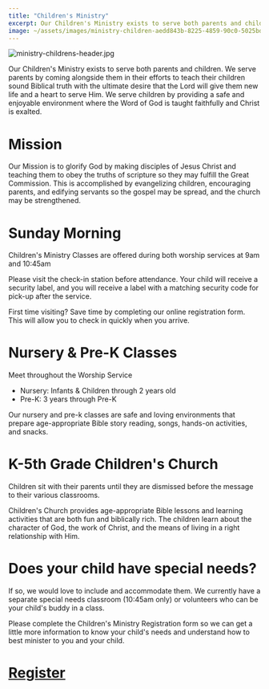 ```yaml
---
title: "Children's Ministry"
excerpt: Our Children's Ministry exists to serve both parents and children. We serve parents by coming alongs...
image: ~/assets/images/ministry-children-aedd843b-8225-4859-90c0-5025bd3ff92a.jpg
---
```



![ministry-childrens-header.jpg](~/assets/images/ministry-children-aedd843b-8225-4859-90c0-5025bd3ff92a.jpg)

Our Children's Ministry exists to serve both parents and children. We serve parents by coming alongside them in their efforts to teach their children sound Biblical truth with the ultimate desire that the Lord will give them new life and a heart to serve Him. We serve children by providing a safe and enjoyable environment where the Word of God is taught faithfully and Christ is exalted.

Mission
=======

Our Mission is to glorify God by making disciples of Jesus Christ and teaching them to obey the truths of scripture so they may fulfill the Great Commission. This is accomplished by evangelizing children, encouraging parents, and edifying servants so the gospel may be spread, and the church may be strengthened.

Sunday Morning
==============

Children's Ministry Classes are offered during both worship services at 9am and 10:45am

Please visit the check-in station before attendance. Your child will receive a security label, and you will receive a label with a matching security code for pick-up after the service.

First time visiting? Save time by completing our online registration form. This will allow you to check in quickly when you arrive.

Nursery & Pre-K Classes
=======================

Meet throughout the Worship Service

* Nursery: Infants & Children through 2 years old
* Pre-K: 3 years through Pre-K

Our nursery and pre-k classes are safe and loving environments that prepare age-appropriate Bible story reading, songs, hands-on activities, and snacks.

K-5th Grade Children's Church
=============================

Children sit with their parents until they are dismissed before the message to their various classrooms.

Children's Church provides age-appropriate Bible lessons and learning activities that are both fun and biblically rich. The children learn about the character of God, the work of Christ, and the means of living in a right relationship with Him.

Does your child have special needs?
===================================

If so, we would love to include and accommodate them. We currently have a separate special needs classroom (10:45am only) or volunteers who can be your child's buddy in a class.

Please complete the Children's Ministry Registration form so we can get a little more information to know your child's needs and understand how to best minister to you and your child.

<a href="https://pleasanthome.churchcenter.com/registrations/events/1904085" target="_blank">Register</a>
=========================================================================================================